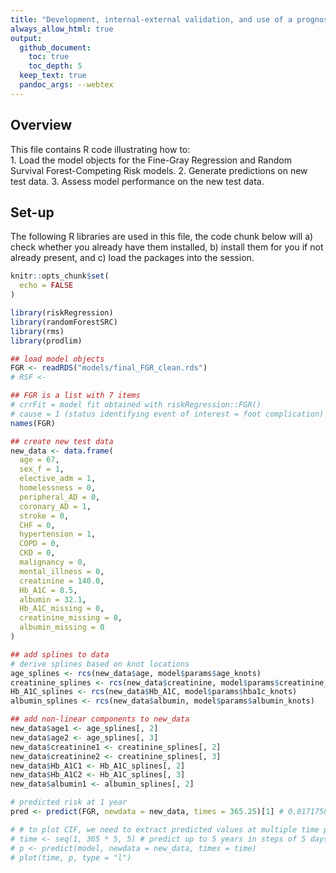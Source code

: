 ```yaml
---
title: "Development, internal-external validation, and use of a prognostic model to predict future foot complications among people with diabetes recently discharged from hospital in Ontario, Canada"
always_allow_html: true
output:
  github_document:
    toc: true
    toc_depth: 5
  keep_text: true
  pandoc_args: --webtex
---
```


## Overview
  
This file contains R code illustrating how to:   
1. Load the model objects for the Fine-Gray Regression and Random Survival Forest-Competing Risk models.
2. Generate predictions on new test data.
3. Assess model performance on the new test data.

## Set-up 

The following R libraries are used in this file, the code chunk below will a) check whether you already have them installed, b) install them for you if not already present, and c) load the packages into the session.

```r
knitr::opts_chunk$set(
  echo = FALSE
)
```

```r
library(riskRegression)
library(randomForestSRC)
library(rms)
library(prodlim)

## load model objects
FGR <- readRDS("models/final_FGR_clean.rds")
# RSF <-

## FGR is a list with 7 items
# crrFit = model fit obtained with riskRegression::FGR()
# cause = 1 (status identifying event of interest = foot complication)
names(FGR)

## create new test data
new_data <- data.frame(
  age = 67,
  sex_f = 1,
  elective_adm = 1,
  homelessness = 0,
  peripheral_AD = 0,
  coronary_AD = 1,
  stroke = 0,
  CHF = 0,
  hypertension = 1,
  COPD = 0,
  CKD = 0,
  malignancy = 0,
  mental_illness = 0,
  creatinine = 140.0,
  Hb_A1C = 8.5,
  albumin = 32.1,
  Hb_A1C_missing = 0,
  creatinine_missing = 0,
  albumin_missing = 0
)

## add splines to data
# derive splines based on knot locations
age_splines <- rcs(new_data$age, model$params$age_knots)
creatinine_splines <- rcs(new_data$creatinine, model$params$creatinine_knots)
Hb_A1C_splines <- rcs(new_data$Hb_A1C, model$params$hba1c_knots)
albumin_splines <- rcs(new_data$albumin, model$params$albumin_knots)

## add non-linear components to new_data
new_data$age1 <- age_splines[, 2]
new_data$age2 <- age_splines[, 3]
new_data$creatinine1 <- creatinine_splines[, 2]
new_data$creatinine2 <- creatinine_splines[, 3]
new_data$Hb_A1C1 <- Hb_A1C_splines[, 2]
new_data$Hb_A1C2 <- Hb_A1C_splines[, 3]
new_data$albumin1 <- albumin_splines[, 2]

# predicted risk at 1 year
pred <- predict(FGR, newdata = new_data, times = 365.25)[1] # 0.0171758

# # to plot CIF, we need to extract predicted values at multiple time points
# time <- seq(1, 365 * 5, 5) # predict up to 5 years in steps of 5 days
# p <- predict(model, newdata = new_data, times = time)
# plot(time, p, type = "l")
```